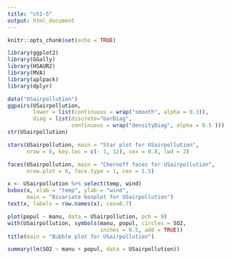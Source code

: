 ```yaml
---
title: "ch1-5"
output: html_document
---
```


```r
knitr::opts_chunk$set(echo = TRUE)
```

```r

library(ggplot2)
library(GGally)
library(HSAUR2)
library(MVA)
library(aplpack)
library(dplyr)

```

```r
data("USairpollution")
ggpairs(USairpollution,
        lower = list(continuous = wrap("smooth", alpha = 0.3)),
        diag = list(discrete="barDiag", 
                    continuous = wrap("densityDiag", alpha = 0.5 )))
str(USairpollution)

```

```r

stars(USairpollution, main = "Star plot for USairpollution",
      nrow = 6, key.loc = c(- 1, 12), cex = 0.8, lwd = 2)

```

```r

faces(USairpollution, main = "Chernoff faces for USairpollution",
      nrow.plot = 6, face.type = 1, cex = 1.5)

```

```r

x <- USairpollution %>% select(temp, wind)
bvbox(x, xlab = "temp", ylab = "wind",
      main = "Bivariate boxplot for USairpollution")
text(x, labels = row.names(x), cex=0.7)

```

```r
plot(popul ~ manu, data = USairpollution, pch = 9)
with(USairpollution, symbols(manu, popul, circles = SO2, 
                             inches = 0.5, add = TRUE))
title(main = "Bubble plot for USairpollution")

summary(lm(SO2 ~ manu + popul, data = USairpollution))
```